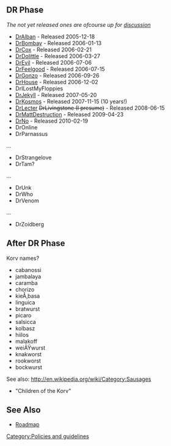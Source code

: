 == DR Phase ==
''The not yet released ones are ofcourse up for [[Talk:Versioning|discussion]]''

* [[Release:DrAlban|DrAlban]] - Released 2005-12-18
* [[Release:DrBombay|DrBombay]] - Released 2006-01-13
* [[Release:DrCox|DrCox]] - Released 2006-02-21
* [[Release:DrDolittle|DrDolittle]] - Released 2006-03-27
* [[Release:DrEvil|DrEvil]] - Released 2006-07-06
* [[Release:DrFeelgood|DrFeelgood]] - Released 2006-07-15
* [[Release:DrGonzo|DrGonzo]] - Released 2006-09-26
* [[Release:DrHouse|DrHouse]] - Released 2006-12-02
* DrILostMyFloppies
* [[Release:DrJekyll|DrJekyll]] - Released 2007-05-20
* [[Release:DrKosmos|DrKosmos]] - Released 2007-11-15 (10 years!)
* [[Release:DrLecter|DrLecter]] <s>DrLivingstone (I presume)</s> - Released 2008-06-15
* [[Release:DrMattDestruction|DrMattDestruction]] - Released 2009-04-23
* [[Release:DrNo|DrNo]] - Released 2010-02-19
* DrOnline
* DrParnassus
...
* DrStrangelove
* DrTam?
...
* DrUnk
* DrWho
* DrVenom
...
* DrZoidberg

== After DR Phase ==
Korv names?

* cabanossi
* jambalaya
* caramba
* chorizo
* kieÅ‚basa
* linguica
* bratwurst
* picaro
* salsicca
* kolbasz
* hiilos
* malakoff
* weiÃŸwurst
* knakworst
* rookworst
* bockwurst

See also: http://en.wikipedia.org/wiki/Category:Sausages

* "Children of the Korv"

== See Also ==
* [[Roadmap]]

[[Category:Policies and guidelines]]